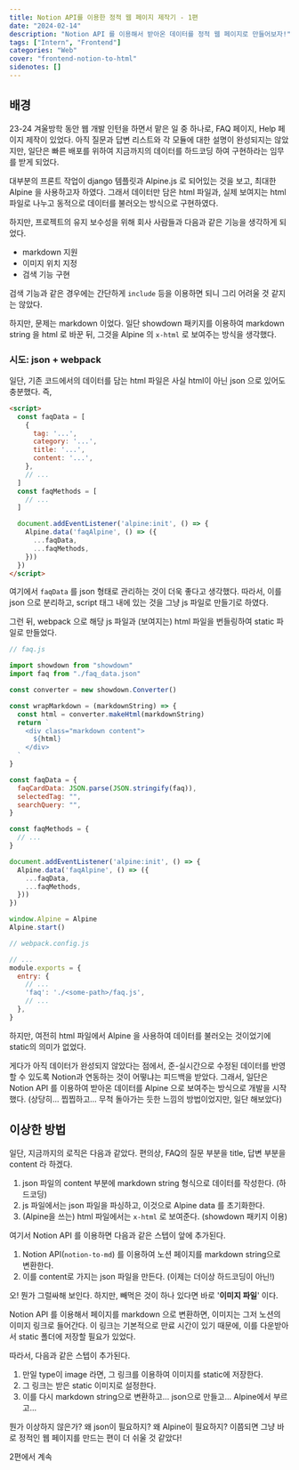 ```yaml
---
title: Notion API를 이용한 정적 웹 페이지 제작기 - 1편
date: "2024-02-14"
description: "Notion API 를 이용해서 받아온 데이터를 정적 웹 페이지로 만들어보자!"
tags: ["Intern", "Frontend"]
categories: "Web"
cover: "frontend-notion-to-html"
sidenotes: []
---
```


## 배경

23-24 겨울방학 동안 웹 개발 인턴을 하면서 맡은 일 중 하나로, FAQ 페이지, Help 페이지 제작이 있었다.
아직 질문과 답변 리스트와 각 모듈에 대한 설명이 완성되지는 않았지만,
일단은 빠른 배포를 위하여 지금까지의 데이터를 하드코딩 하여 구현하라는 임무를 받게 되었다.

대부분의 프론트 작업이 django 템플릿과 Alpine.js 로 되어있는 것을 보고, 최대한 Alpine 을 사용하고자 하였다.
그래서 데이터만 담은 html 파일과, 실제 보여지는 html 파일로 나누고 동적으로 데이터를 불러오는 방식으로 구현하였다.

하지만, 프로젝트의 유지 보수성을 위해 회사 사람들과 다음과 같은 기능을 생각하게 되었다.

- markdown 지원
- 이미지 위치 지정
- 검색 기능 구현

검색 기능과 같은 경우에는 간단하게 `include` 등을 이용하면 되니 그리 어려울 것 같지는 않았다.

하지만, 문제는 markdown 이었다.
일단 showdown 패키지를 이용하여 markdown string 을 html 로 바꾼 뒤, 그것을 Alpine 의 `x-html` 로 보여주는 방식을 생각했다.

### 시도: json + webpack

일단, 기존 코드에서의 데이터를 담는 html 파일은 사실 html이 아닌 json 으로 있어도 충분했다. 즉,

```html
<script>
  const faqData = [
    {
      tag: '...',
      category: '...',
      title: '...',
      content: '...',
    },
    // ...
  ]
  const faqMethods = [
    // ...
  ]

  document.addEventListener('alpine:init', () => {
    Alpine.data('faqAlpine', () => ({
      ...faqData,
      ...faqMethods,
    }))
  })
</script>
```

여기에서 `faqData` 를 json 형태로 관리하는 것이 더욱 좋다고 생각했다.
따라서, 이를 json 으로 분리하고, script 태그 내에 있는 것을 그냥 js 파일로 만들기로 하였다.

그런 뒤, webpack 으로 해당 js 파일과 (보여지는) html 파일을 번들링하여 static 파일로 만들었다.

```js
// faq.js

import showdown from "showdown"
import faq from "./faq_data.json"

const converter = new showdown.Converter()

const wrapMarkdown = (markdownString) => {
  const html = converter.makeHtml(markdownString)
  return `
    <div class="markdown content">
      ${html}
    </div>
  `
}

const faqData = {
  faqCardData: JSON.parse(JSON.stringify(faq)),
  selectedTag: "",
  searchQuery: "",
}

const faqMethods = {
  // ...
}

document.addEventListener('alpine:init', () => {  
  Alpine.data('faqAlpine', () => ({
    ...faqData,
    ...faqMethods,
  }))
})

window.Alpine = Alpine
Alpine.start()
```

```js
// webpack.config.js

// ...
module.exports = {
  entry: {
    // ...
    'faq': './<some-path>/faq.js',
    // ...
  },
}
```

하지만, 여전히 html 파일에서 Alpine 을 사용하여 데이터를 불러오는 것이었기에 static의 의미가 없었다.

게다가 아직 데이터가 완성되지 않았다는 점에서, 준-실시간으로 수정된 데이터를 반영할 수 있도록 Notion과 연동하는 것이 어떻냐는 피드백을 받았다.
그래서, 일단은 Notion API 를 이용하여 받아온 데이터를 Alpine 으로 보여주는 방식으로 개발을 시작했다.
(상당히... 찝찝하고... 무척 돌아가는 듯한 느낌의 방법이었지만, 일단 해보았다)

## 이상한 방법

일단, 지금까지의 로직은 다음과 같았다. 편의상, FAQ의 질문 부분을 title, 답변 부분을 content 라 하겠다.

1. json 파일의 content 부분에 markdown string 형식으로 데이터를 작성한다. (하드코딩)
1. js 파일에서는 json 파일을 파싱하고, 이것으로 Alpine data 를 초기화한다.
1. (Alpine을 쓰는) html 파일에서는 `x-html` 로 보여준다. (showdown 패키지 이용)

여기서 Notion API 를 이용하면 다음과 같은 스텝이 앞에 추가된다.

1. Notion API(`notion-to-md`) 를 이용하여 노션 페이지를 markdown string으로 변환한다.
1. 이를 content로 가지는 json 파일을 만든다. (이제는 더이상 하드코딩이 아닌!)

오! 뭔가 그럴싸해 보인다. 하지만, 빼먹은 것이 하나 있다면 바로 '**이미지 파일**' 이다.

Notion API 를 이용해서 페이지를 markdown 으로 변환하면, 이미지는 그저 노션의 이미지 링크로 들어간다.
이 링크는 기본적으로 만료 시간이 있기 때문에, 이를 다운받아서 static 폴더에 저장할 필요가 있었다.

따라서, 다음과 같은 스텝이 추가된다.

1. 만일 type이 image 라면, 그 링크를 이용하여 이미지를 static에 저장한다.
2. 그 링크는 받은 static 이미지로 설정한다.
3. 이를 다시 markdown string으로 변환하고... json으로 만들고... Alpine에서 부르고...

뭔가 이상하지 않은가? 왜 json이 필요하지? 왜 Alpine이 필요하지?
이쯤되면 그냥 바로 정적인 웹 페이지를 만드는 편이 더 쉬울 것 같았다!

2편에서 계속
